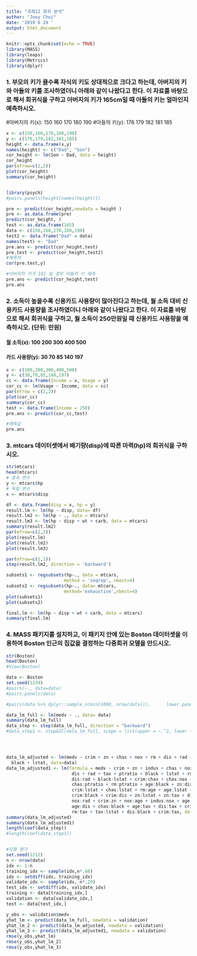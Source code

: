 ```yaml
---
title: "과제12 회귀 분석"
author: "Joey Choi"
date: '2019 6 28 '
output: html_document
---
```


```r
knitr::opts_chunk$set(echo = TRUE)
library(MASS)
library(leaps)
library(Metrics)
library(dplyr)
```

### 1. 부모의 키가 클수록 자식의 키도 상대적으로 크다고 하는데, 아버지의 키와 아들의 키를 조사하였더니 아래와 같이 나왔다고 한다. 이 자료를 바탕으로 해서 회귀식을 구하고 아버지의 키가 165cm일 때 아들의 키는 얼마인지 예측하시오.

#아버지의 키(x):	150  160  170  180  190 
#아들의 키(y):	176  179  182  181  185

```r
x <- c(150,160,170,180,190)
y <- c(176,179,182,181,185)
height <- data.frame(x,y)
names(height) <- c("Dad", "Son")
cor_height <- lm(Son ~ Dad, data = height)
cor_height
par(mfrow=c(2,2))
plot(cor_height)
summary(cor_height)


library(psych)
#pairs.panels(height[names(height)])

pre <- predict(cor_height,newdata = height )
pre <- as.data.frame(pre)
predict(cor_height, )
test <- as.data.frame(165)
data <- c(150,160,170,180,190)
test2 <- data.frame("Dad" = data)
names(test) <- "Dad"
pre.ans <- predict(cor_height,test)
pre.test <- predict(cor_height,test2)
#예측치
cor(pre.test,y)

#아버지의 키가 165 일 경우 아들의 키 예측 
pre.ans <- predict(cor_height,test)
pre.ans
```

### 2. 소득이 높을수록 신용카드 사용량이 많아진다고 하는데, 월 소득 대비 신용카드 사용량을 조사하였더니 아래와 같이 나왔다고 한다. 이 자료를 바탕으로 해서 회귀식을 구하고, 월 소득이 250만원일 때 신용카드 사용량을 예측하시오. (단위: 만원)
#### 월 소득(x):	100  200  300  400  500	
#### 카드 사용량(y):	 30    70    85  140  197

```r
x <- c(100,200,300,400,500)
y <- c(30,70,85,140,197)
cc <- data.frame(Income = x, Usage = y)
cor_cc <- lm(Usage ~ Income, data = cc)
par(mfrow = c(2,2))
plot(cor_cc)
summary(cor_cc)
test <- data.frame(Income = 250)
pre.ans <- predict(cor_cc,test)

#예측값
pre.ans


```

### 3. mtcars 데이터셋에서 배기량(disp)에 따른 마력(hp)의 회귀식을 구하시오.

```r
str(mtcars)
head(mtcars)
# 종속 변수 
y <- mtcars$hp  
# 독립 변수 
x <- mtcars$disp

df <- data.frame(disp = x, hp = y)
result.lm <- lm(hp ~ disp, data= df)
result.lm2 <- lm(hp ~ ., data = mtcars)
result.lm3 <- lm(hp ~ disp + wt + carb, data = mtcars)
summary(result.lm2)
par(mfrow=c(2,2))
plot(result.lm)
plot(result.lm2)
plot(result.lm3)

par(mfrow=c(1,1))
step(result.lm2, direction = 'backward')

subsets1 <- regsubsets(hp~., data = mtcars,
                      method = 'seqrep', nbest=4)
subsets2 <- regsubsets(hp~., data= mtcars,
                      method='exhaustive',nbest=4)
plot(subsets1)
plot(subsets2)

final.lm <- lm(hp ~ disp + wt + carb, data = mtcars)
summary(final.lm)

```

### 4. MASS 패키지를 설치하고, 이 패키지 안에 있는 Boston 데이터셋을 이용하여 Boston 인근의 집값을 결정하는 다중회귀 모델을 만드시오.


```r
str(Boston)
head(Boston)
#View(Boston)

data <- Boston
set.seed(1234)
#pairs(~., data=data)
#pairs.panels(data)

#pairs(data %>% dplyr::sample_n(min(1000, nrow(data))),      lower.panel=function(x,y){ points(x,y); abline(0, 1, col='red')})

data_lm_full <- lm(medv ~ ., data= data)
summary(data_lm_full)
data_step <- step(data_lm_full, direction = "backward")
#data_step1 <- stepAIC(data_lm_full, scope = list(upper = ~.^2, lower ~ 1))




data_lm_adjusted <- lm(medv ~ crim + zn + chas + nox + rm + dis + rad + tax + ptratio + 
  black + lstat, data=data)
data_lm_adjusted1 <- lm(formula = medv ~ crim + zn + indus + chas + nox + rm + age + 
                         dis + rad + tax + ptratio + black + lstat + rm:lstat + rad:lstat + 
                         dis:rad + black:lstat + crim:chas + chas:nox + chas:rm + 
                         chas:ptratio + rm:ptratio + age:black + zn:dis + crim:rm + 
                         crim:lstat + chas:lstat + rm:age + age:lstat + rm:black + 
                         crim:black + crim:dis + zn:lstat + zn:tax + dis:lstat + tax:ptratio + 
                         nox:rad + crim:zn + nox:age + indus:nox + age:rad + age:ptratio + 
                         age:dis + chas:black + age:tax + dis:tax + crim:rad + indus:rm + 
                         rm:tax + tax:lstat + dis:black + crim:tax, data = data)
summary(data_lm_adjusted)
summary(data_lm_adjusted1)
length(coef(data_step))
#length(coef(data_step1))


#모형 평가 
set.seed(1212)
n <- nrow(data)
idx <- 1:n
training_idx <- sample(idx,n*.60)
idx <- setdiff(idx, training_idx)
validate_idx <- sample(idx, n*.20)
test_idx <- setdiff(idx, validate_idx)
training <- data[training_idx,]
validation <- data[validate_idx,]
test <- data[test_idx,]

y_obs <- validation$medv
yhat_lm <- predict(data_lm_full, newdata = validation)
yhat_lm_2 <- predict(data_lm_adjusted, newdata = validation)
yhat_lm_3 <- predict(data_lm_adjusted1, newdata = validation)
rmse(y_obs,yhat_lm)
rmse(y_obs,yhat_lm_2)
rmse(y_obs,yhat_lm_3)
```

 